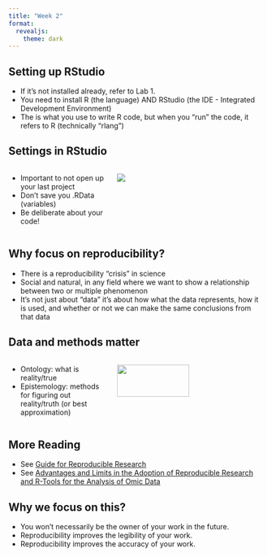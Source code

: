 ```yaml
---
title: "Week 2"
format: 
  revealjs:
    theme: dark
---
```


## Setting up RStudio

-   If it's not installed already, refer to Lab 1.
-   You need to install R (the language) AND RStudio (the IDE - Integrated Development Environment)
-   The is what you use to write R code, but when you "run" the code, it refers to R (technically "rlang")

## Settings in RStudio

::: columns
::: {.column width="40%"}
-   Important to not open up your last project
-   Don't save you .RData (variables)
-   Be deliberate about your code!
:::

::: {.column width="60%"}
![](/material/rstudiosettings.png){fig-align="center"}
:::
:::

## Why focus on reproducibility?

-   There is a reproducibility "crisis" in science
-   Social and natural, in any field where we want to show a relationship between two or multiple phenomenon
-   It's not just about "data" it's about how what the data represents, how it is used, and whether or not we can make the same conclusions from that data

## Data and methods matter

::: columns
::: {.column width="40%"}
-   Ontology: what is reality/true
-   Epistemology: methods for figuring out reality/truth (or best approximation)
:::

::: {.column width="60%"}
![](/material/formalization.png){width="70%"}
:::
:::

## More Reading

 - See [Guide for Reproducible Research](https://the-turing-way.netlify.app/reproducible-research/reproducible-research.html)
 - See [Advantages and Limits in the Adoption of Reproducible Research and R-Tools for the Analysis of Omic Data](https://www.researchgate.net/publication/306538473_Advantages_and_Limits_in_the_Adoption_of_Reproducible_Research_and_R-Tools_for_the_Analysis_of_Omic_Data)

## Why we focus on this?

 - You won't necessarily be the owner of your work in the future. 
 - Reproducibility improves the legibility of your work.
 - Reproducibility improves the accuracy of your work.
